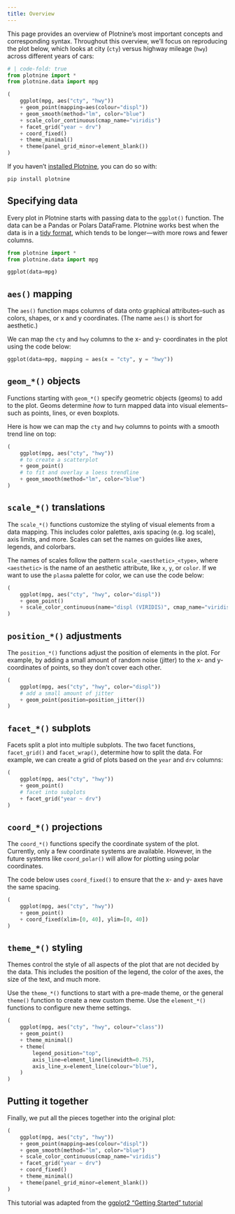 ```yaml
---
title: Overview
---
```


This page provides an overview of Plotnine's most important concepts and corresponding syntax.
Throughout this overview, we'll focus on reproducing the plot below, which looks at city (`cty`) versus highway mileage (`hwy`) across different years of cars:

```python
# | code-fold: true
from plotnine import *
from plotnine.data import mpg

(
    ggplot(mpg, aes("cty", "hwy"))
    + geom_point(mapping=aes(colour="displ"))
    + geom_smooth(method="lm", color="blue")
    + scale_color_continuous(cmap_name="viridis")
    + facet_grid("year ~ drv")
    + coord_fixed()
    + theme_minimal()
    + theme(panel_grid_minor=element_blank())
)
```

:::{.callout-note}
If you haven't [installed Plotnine](./install.qmd), you can do so with:

```bash
pip install plotnine
```
:::


## Specifying data

Every plot in Plotnine starts with passing data to the `ggplot()` function.
The data can be a Pandas or Polars DataFrame.
Plotnine works best when the data is in a [tidy format](https://aeturrell.github.io/python4DS/data-tidy.html), which tends to be longer---with more rows and fewer columns.

```python
from plotnine import *
from plotnine.data import mpg

ggplot(data=mpg)
```

## `aes()` mapping

The `aes()` function maps columns of data onto graphical attributes--such as colors, shapes, or x and y coordinates. (The name `aes()` is short for aesthetic.)

We can map the `cty` and `hwy` columns to the x- and y- coordinates in the plot using the code below:

```python
ggplot(data=mpg, mapping = aes(x = "cty", y = "hwy"))
```

## `geom_*()` objects

Functions starting with `geom_*()` specify geometric objects (geoms) to add to the plot.
Geoms determine *how* to turn mapped data into visual elements--such as points, lines, or even boxplots.

Here is how we can map the `cty` and `hwy` columns to points with a smooth trend line on top:

```python
(
    ggplot(mpg, aes("cty", "hwy"))
    # to create a scatterplot
    + geom_point()
    # to fit and overlay a loess trendline
    + geom_smooth(method="lm", color="blue")
)
```

## `scale_*()` translations

The `scale_*()` functions customize the styling of visual elements from a data mapping.
This includes color palettes, axis spacing (e.g. log scale), axis limits, and more.
Scales can set the names on guides like axes, legends, and colorbars.

The names of scales follow the pattern `scale_<aesthetic>_<type>`, where `<aesthetic>` is the name of an aesthetic attribute, like `x`, `y`, or `color`.
If we want to use the `plasma` palette for color, we can use the code below:

```python
(
    ggplot(mpg, aes("cty", "hwy", color="displ"))
    + geom_point()
    + scale_color_continuous(name="displ (VIRIDIS)", cmap_name="viridis")
)
```

## `position_*()` adjustments

The `position_*()` functions adjust the position of elements in the plot.
For example, by adding a small amount of random noise (jitter) to the x- and y- coordinates of points, so they don't cover each other.

```python
(
    ggplot(mpg, aes("cty", "hwy", color="displ"))
    # add a small amount of jitter
    + geom_point(position=position_jitter())
)
```

## `facet_*()` subplots

Facets split a plot into multiple subplots.
The two facet functions, `facet_grid()` and `facet_wrap()`, determine how to split the data.
For example, we can create a grid of plots based on the `year` and `drv` columns:

```python
(
    ggplot(mpg, aes("cty", "hwy"))
    + geom_point()
    # facet into subplots
    + facet_grid("year ~ drv")
)
```

## `coord_*()` projections

The `coord_*()` functions specify the coordinate system of the plot.
Currently, only a few coordinate systems are available.
However, in the future systems like `coord_polar()` will allow for plotting using polar coordinates.

The code below uses `coord_fixed()` to ensure that the x- and y- axes have the same spacing.

```python
(
    ggplot(mpg, aes("cty", "hwy"))
    + geom_point()
    + coord_fixed(xlim=[0, 40], ylim=[0, 40])
)
```

## `theme_*()` styling

Themes control the style of all aspects of the plot that are not decided by the data.
This includes the position of the legend, the color of the axes, the size of the text, and much more.

Use the `theme_*()` functions to start with a pre-made theme, or the general `theme()` function to create a new custom theme.
Use the `element_*()` functions to configure new theme settings.

```python
(
    ggplot(mpg, aes("cty", "hwy", colour="class"))
    + geom_point()
    + theme_minimal()
    + theme(
        legend_position="top",
        axis_line=element_line(linewidth=0.75),
        axis_line_x=element_line(colour="blue"),
    )
)
```


## Putting it together

Finally, we put all the pieces together into the original plot:

```python
(
    ggplot(mpg, aes("cty", "hwy"))
    + geom_point(mapping=aes(colour="displ"))
    + geom_smooth(method="lm", color="blue")
    + scale_color_continuous(cmap_name="viridis")
    + facet_grid("year ~ drv")
    + coord_fixed()
    + theme_minimal()
    + theme(panel_grid_minor=element_blank())
)
```

:::{.callout-note}
This tutorial was adapted from the [ggplot2 "Getting Started" tutorial](https://ggplot2.tidyverse.org/articles/ggplot2.html)
:::